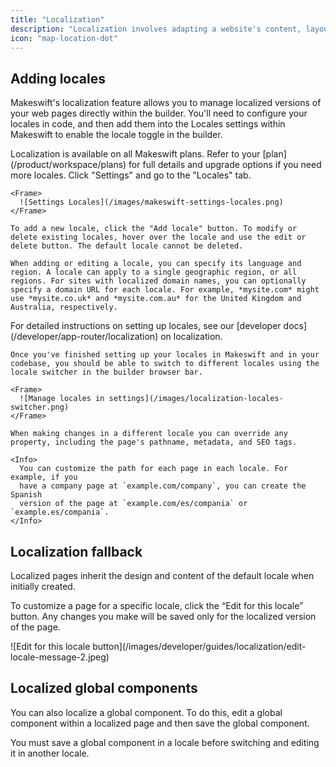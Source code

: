 ```yaml
---
title: "Localization"
description: "Localization involves adapting a website's content, layout, and functionality to meet the cultural, linguistic, and regulatory requirements of a specific target audience or geographic region. It goes beyond translation to ensure the website is effective and engaging for the local audience."
icon: "map-location-dot"
---
```


## Adding locales

Makeswift's localization feature allows you to manage localized versions of your web pages directly within the builder. You'll need to configure your locales in code, and then add them into the Locales settings within Makeswift to enable the locale toggle in the builder.

<Check>
  Localization is available on all Makeswift plans. Refer to your
  [plan](/product/workspace/plans) for full details and upgrade options if you
  need more locales.
</Check>

<Steps>
  <Step title="Add locales in the Makeswift builder">
    Click "Settings" and go to the "Locales" tab.

    <Frame>
      ![Settings Locales](/images/makeswift-settings-locales.png)
    </Frame>

    To add a new locale, click the "Add locale" button. To modify or delete existing locales, hover over the locale and use the edit or delete button. The default locale cannot be deleted.

    When adding or editing a locale, you can specify its language and region. A locale can apply to a single geographic region, or all regions. For sites with localized domain names, you can optionally specify a domain URL for each locale. For example, *mysite.com* might use *mysite.co.uk* and *mysite.com.au* for the United Kingdom and Australia, respectively.
  </Step>

  <Step title="Configure locales in your Next.js config">
    For detailed instructions on setting up locales, see our [developer docs](/developer/app-router/localization) on localization.

  </Step>

  <Step title="Edit your pages in the builder">

    Once you've finished setting up your locales in Makeswift and in your codebase, you should be able to switch to different locales using the locale switcher in the builder browser bar.

    <Frame>
      ![Manage locales in settings](/images/localization-locales-switcher.png)
    </Frame>

    When making changes in a different locale you can override any property, including the page's pathname, metadata, and SEO tags.

    <Info>
      You can customize the path for each page in each locale. For example, if you
      have a company page at `example.com/company`, you can create the Spanish
      version of the page at `example.com/es/compania` or `example.es/compania`.
    </Info>

  </Step>

</Steps>

## Localization fallback

Localized pages inherit the design and content of the default locale when initially created.

To customize a page for a specific locale, click the “Edit for this locale” button. Any changes you make will be saved only for the localized version of the page.

<Frame>
  ![Edit for this locale button](/images/developer/guides/localization/edit-locale-message-2.jpeg)
</Frame>

## Localized global components

You can also localize a global component. To do this, edit a global component within a localized page and then save the global component.

<Note>
  You must save a global component in a locale before switching and editing it
  in another locale.
</Note>
